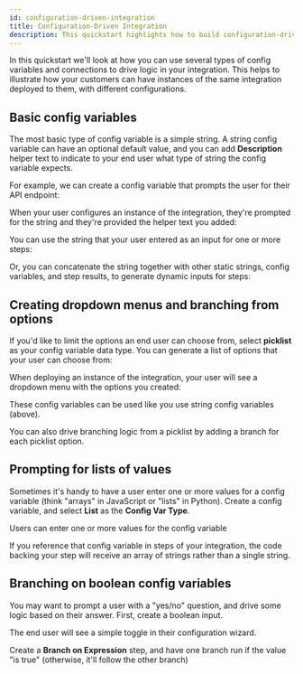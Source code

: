 ```yaml
---
id: configuration-driven-integration
title: Configuration-Driven Integration
description: This quickstart highlights how to build configuration-driven integrations that can be deployed to customers with different setups
---
```



In this quickstart we'll look at how you can use several types of config variables and connections to drive logic in your integration.
This helps to illustrate how your customers can have instances of the same integration deployed to them, with different configurations.

## Basic config variables

The most basic type of config variable is a simple string.
A string config variable can have an optional default value, and you can add **Description** helper text to indicate to your end user what type of string the config variable expects.

For example, we can create a config variable that prompts the user for their API endpoint:

<Screenshot
  filename="quickstarts/configuration-driven-integration/simple-string-config-var.png"
  alt="Simple string config variable"
/>

When your user configures an instance of the integration, they're prompted for the string and they're provided the helper text you added:

<Screenshot
  filename="quickstarts/configuration-driven-integration/simple-string-prompt.png"
  alt="Simple string prompt"
  maxWidth="700px"
/>

You can use the string that your user entered as an input for one or more steps:

<Screenshot
  filename="quickstarts/configuration-driven-integration/simple-string-as-input.png"
  alt="Simple string as input"
  maxWidth="600px"
/>

Or, you can concatenate the string together with other static strings, config variables, and step results, to generate dynamic inputs for steps:

<Screenshot
  filename="quickstarts/configuration-driven-integration/simple-string-in-template.png"
  alt="Simple string in template"
  maxWidth="600px"
/>

## Creating dropdown menus and branching from options

If you'd like to limit the options an end user can choose from, select **picklist** as your config variable data type.
You can generate a list of options that your user can choose from:

<Screenshot
  filename="quickstarts/configuration-driven-integration/picklist-config-var.png"
  alt="Picklist config variable"
  maxWidth="500px"
/>

When deploying an instance of the integration, your user will see a dropdown menu with the options you created:

<Screenshot
  filename="quickstarts/configuration-driven-integration/picklist-config-wizard.png"
  alt="Picklist input in the config wizard"
  maxWidth="700px"
/>

These config variables can be used like you use string config variables (above).

You can also drive branching logic from a picklist by adding a branch for each picklist option.

<Screenshot
  filename="quickstarts/configuration-driven-integration/branch-from-picklist.png"
  alt="Create a branch from a picklist"
  maxWidth="800px"
/>

## Prompting for lists of values

Sometimes it's handy to have a user enter one or more values for a config variable (think "arrays" in JavaScript or "lists" in Python).
Create a config variable, and select **List** as the **Config Var Type**.

<Screenshot
  filename="quickstarts/configuration-driven-integration/list-config-var.png"
  alt="List of strings in a config variable"
  maxWidth="700px"
/>

Users can enter one or more values for the config variable

<Screenshot
  filename="quickstarts/configuration-driven-integration/list-config-wizard.png"
  alt="List config var in config wizard"
  maxWidth="550px"
/>

If you reference that config variable in steps of your integration, the code backing your step will receive an array of strings rather than a single string.

## Branching on boolean config variables

You may want to prompt a user with a "yes/no" question, and drive some logic based on their answer.
First, create a boolean input.

<Screenshot
  filename="quickstarts/configuration-driven-integration/boolean-config-var.png"
  alt="Boolean type config variable"
  maxWidth="600px"
/>

The end user will see a simple toggle in their configuration wizard.

<Screenshot
  filename="quickstarts/configuration-driven-integration/boolean-config-wizard.png"
  alt="Boolean in the config wizard"
  maxWidth="200px"
/>

Create a **Branch on Expression** step, and have one branch run if the value "is true" (otherwise, it'll follow the other branch)

<Screenshot
  filename="quickstarts/configuration-driven-integration/branch-on-boolean.png"
  alt="Branch based on boolean config var value"
/>
